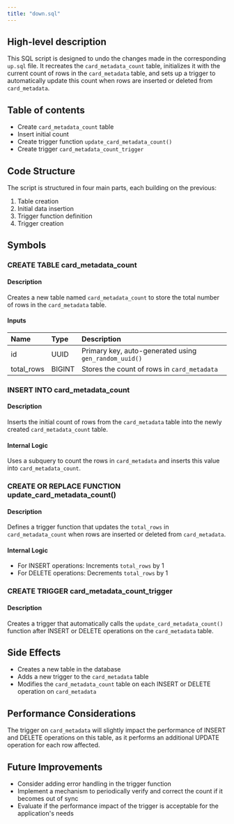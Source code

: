 ```yaml
---
title: "down.sql"
---
```


## High-level description
This SQL script is designed to undo the changes made in the corresponding `up.sql` file. It recreates the `card_metadata_count` table, initializes it with the current count of rows in the `card_metadata` table, and sets up a trigger to automatically update this count when rows are inserted or deleted from `card_metadata`.

## Table of contents
- Create `card_metadata_count` table
- Insert initial count
- Create trigger function `update_card_metadata_count()`
- Create trigger `card_metadata_count_trigger`

## Code Structure
The script is structured in four main parts, each building on the previous:
1. Table creation
2. Initial data insertion
3. Trigger function definition
4. Trigger creation

## Symbols

### CREATE TABLE card_metadata_count
#### Description
Creates a new table named `card_metadata_count` to store the total number of rows in the `card_metadata` table.

#### Inputs
| Name | Type | Description |
|:-----|:-----|:------------|
| id | UUID | Primary key, auto-generated using `gen_random_uuid()` |
| total_rows | BIGINT | Stores the count of rows in `card_metadata` |

### INSERT INTO card_metadata_count
#### Description
Inserts the initial count of rows from the `card_metadata` table into the newly created `card_metadata_count` table.

#### Internal Logic
Uses a subquery to count the rows in `card_metadata` and inserts this value into `card_metadata_count`.

### CREATE OR REPLACE FUNCTION update_card_metadata_count()
#### Description
Defines a trigger function that updates the `total_rows` in `card_metadata_count` when rows are inserted or deleted from `card_metadata`.

#### Internal Logic
- For INSERT operations: Increments `total_rows` by 1
- For DELETE operations: Decrements `total_rows` by 1

### CREATE TRIGGER card_metadata_count_trigger
#### Description
Creates a trigger that automatically calls the `update_card_metadata_count()` function after INSERT or DELETE operations on the `card_metadata` table.

## Side Effects
- Creates a new table in the database
- Adds a new trigger to the `card_metadata` table
- Modifies the `card_metadata_count` table on each INSERT or DELETE operation on `card_metadata`

## Performance Considerations
The trigger on `card_metadata` will slightly impact the performance of INSERT and DELETE operations on this table, as it performs an additional UPDATE operation for each row affected.

## Future Improvements
- Consider adding error handling in the trigger function
- Implement a mechanism to periodically verify and correct the count if it becomes out of sync
- Evaluate if the performance impact of the trigger is acceptable for the application's needs